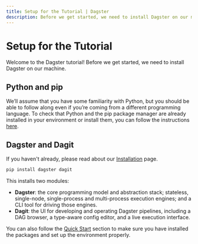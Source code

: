 ```yaml
---
title: Setup for the Tutorial | Dagster
description: Before we get started, we need to install Dagster on our machine.
---
```


# Setup for the Tutorial

Welcome to the Dagster tutorial! Before we get started, we need to install Dagster on our machine.

## Python and pip

We’ll assume that you have some familiarity with Python, but you should be able to follow along even if you’re coming from a different programming language. To check that Python and the pip package manager are already installed in your environment or install them, you can follow the instructions [here](https://packaging.python.org/guides/installing-using-pip-and-virtual-environments/).

## Dagster and Dagit

If you haven't already, please read about our [Installation](/getting-started/install) page.

```bash
pip install dagster dagit
```

This installs two modules:

- **Dagster**: the core programming model and abstraction stack; stateless, single-node, single-process and multi-process execution engines; and a CLI tool for driving those engines.
- **Dagit**: the UI for developing and operating Dagster pipelines, including a DAG browser, a type-aware config editor, and a live execution interface.

You can also follow the [Quick Start](/getting-started#quick-start) section to make sure you have installed the packages and set up the environment properly.
